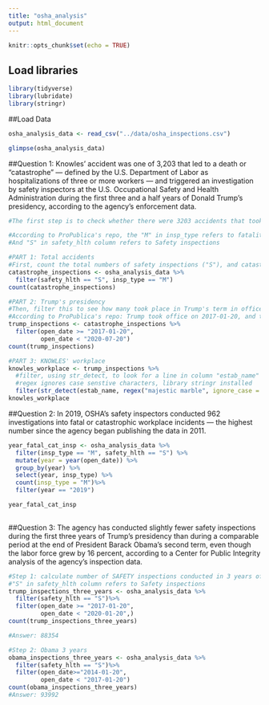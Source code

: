 ```yaml
---
title: "osha_analysis"
output: html_document
---
```


```r
knitr::opts_chunk$set(echo = TRUE)
```

## Load libraries
```r
library(tidyverse)
library(lubridate)
library(stringr)
```

##Load Data
```r
osha_analysis_data <- read_csv("../data/osha_inspections.csv")

glimpse(osha_analysis_data)

```

##Question 1:
Knowles’ accident was one of 3,203 that led to a death or “catastrophe” — defined by the U.S. Department of Labor as hospitalizations of three or more workers — and triggered an investigation by safety inspectors at the U.S. Occupational Safety and Health Administration during the first three and a half years of Donald Trump’s presidency, according to the agency’s enforcement data.

```r
#The first step is to check whether there were 3203 accidents that took place during the first three and a half years of Trump's presidency. The next step is to see if Knowes' company was listed in the 3203 accidents.

#According to ProPublica's repo, the "M" in insp_type refers to fatalities/ catastrophes 
#And "S" in safety_hlth column refers to Safety inspections

#PART 1: Total accidents
#First, count the total numbers of safety inspections ("S"), and catastrophes ("M")
catastrophe_inspections <- osha_analysis_data %>%
  filter(safety_hlth == "S", insp_type == "M")
count(catastrophe_inspections)

#PART 2: Trump's presidency
#Then, filter this to see how many took place in Trump's term in office -- first 3.5 years
#According to ProPublica's repo: Trump took office on 2017-01-20, and the 3.5-year period ended on 2020-07-20.
trump_inspections <- catastrophe_inspections %>%
  filter(open_date >= "2017-01-20",
         open_date < "2020-07-20")
count(trump_inspections)

#PART 3: KNOWLES' workplace
knowles_workplace <- trump_inspections %>%
  #filter, using str_detect, to look for a line in column "estab_name"
  #regex ignores case senstive characters, library stringr installed
  filter(str_detect(estab_name, regex("majestic marble", ignore_case = TRUE)))
knowles_workplace

```
##Question 2:
In 2019, OSHA’s safety inspectors conducted 962 investigations into fatal or catastrophic workplace incidents — the highest number since the agency began publishing the data in 2011.

```r
year_fatal_cat_insp <- osha_analysis_data %>%
  filter(insp_type == "M", safety_hlth == "S") %>%
  mutate(year = year(open_date)) %>%
  group_by(year) %>%
  select(year, insp_type) %>%
  count(insp_type = "M")%>%
  filter(year == "2019")

year_fatal_cat_insp
  
```

##Question 3:
The agency has conducted slightly fewer safety inspections during the first three years of Trump’s presidency than during a comparable period at the end of President Barack Obama’s second term, even though the labor force grew by 16 percent, according to a Center for Public Integrity analysis of the agency’s inspection data.


```r
#Step 1: calculate number of SAFETY inspections conducted in 3 years of Trump's presidency
#"S" in safety_hlth column refers to Safety inspections
trump_inspections_three_years <- osha_analysis_data %>%
  filter(safety_hlth == "S")%>%
  filter(open_date >= "2017-01-20",
         open_date < "2020-01-20",)
count(trump_inspections_three_years)

#Answer: 88354	

#Step 2: Obama 3 years
obama_inspections_three_years <- osha_analysis_data %>%
  filter(safety_hlth == "S")%>%
  filter(open_date>="2014-01-20",
         open_date < "2017-01-20")
count(obama_inspections_three_years)
#Answer: 93992


```




